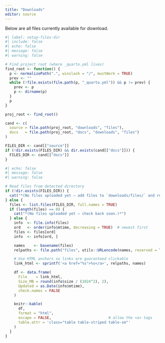 ```yaml
---
title: "Downloads"
editor: source
---
```


Below are all files currently available for download.




```r
#| label: setup-files-dir
#| include: false
#| echo: false
#| message: false
#| warning: false

# Find project root (where _quarto.yml lives)
find_root <- function() {
  p <- normalizePath(".", winslash = "/", mustWork = TRUE)
  prev <- ""
  while (!file.exists(file.path(p, "_quarto.yml")) && p != prev) {
    prev <- p
    p <- dirname(p)
  }
  p
}

proj_root <- find_root()

cand <- c(
  source = file.path(proj_root, "downloads", "files"),
  docs   = file.path(proj_root, "docs", "downloads", "files")
)

FILES_DIR <- cand[["source"]]
if (!dir.exists(FILES_DIR) && dir.exists(cand[["docs"]])) {
  FILES_DIR <- cand[["docs"]]
}
```


```r
#| echo: false
#| message: false
#| warning: false

# Read files from detected directory
if (!dir.exists(FILES_DIR)) {
  cat("*(No files uploaded yet — add files to `downloads/files/` and re-render.)*")
} else {
  files <- list.files(FILES_DIR, full.names = TRUE)
  if (length(files) == 0) {
    cat("*(No files uploaded yet — check back soon.)*")
  } else {
    info  <- file.info(files)
    ord   <- order(info$mtime, decreasing = TRUE)  # newest first
    files <- files[ord]
    info  <- info[ord, ]

    names    <- basename(files)
    relpaths <- file.path("files", utils::URLencode(names, reserved = TRUE))  # link targets

    # Use HTML anchors so links are guaranteed clickable
    link_html <- sprintf('<a href="%s">%s</a>', relpaths, names)

    df <- data.frame(
      File    = link_html,
      Size_MB = round(info$size / (1024^2), 2),
      Updated = as.Date(info$mtime),
      check.names = FALSE
    )

    knitr::kable(
      df,
      format = "html",
      escape = FALSE,                          # allow the <a> tags
      table.attr = 'class="table table-striped table-sm"'
    )
  }
}

```
